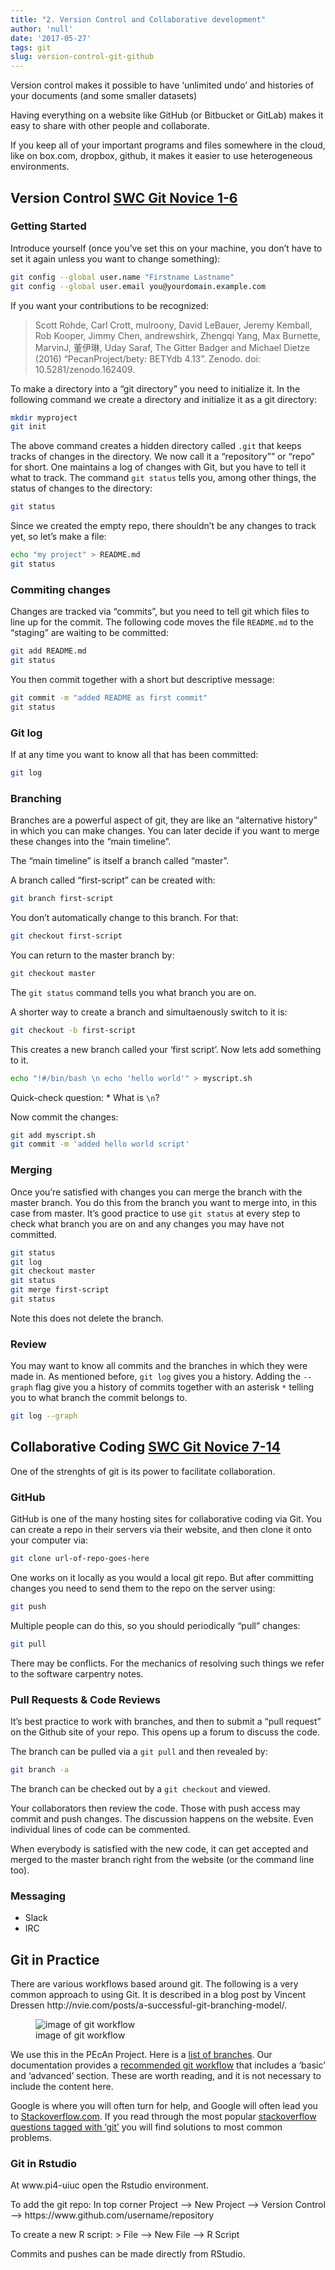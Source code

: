 ```yaml
---
title: "2. Version Control and Collaborative development"
author: 'null'
date: '2017-05-27'
tags: git
slug: version-control-git-github
---
```


Version control makes it possible to have 'unlimited undo' and histories of your documents (and some smaller datasets)

Having everything on a website like GitHub (or Bitbucket or GitLab) makes it easy to share with other people and collaborate. 

If you keep all of your important programs and files somewhere in the cloud, like on box.com, dropbox, github, it makes it easier to use heterogeneous environments. 


## Version Control [SWC Git Novice 1-6](http://swcarpentry.github.io/git-novice/)

### Getting Started


Introduce yourself (once you've set this on your machine, you don't have to set it again unless you want to change something):

```sh
git config --global user.name "Firstname Lastname"
git config --global user.email you@yourdomain.example.com
```

If you want your contributions to be recognized:

> Scott Rohde, Carl Crott, mulroony, David LeBauer, Jeremy Kemball, Rob Kooper, Jimmy Chen, andrewshirk, Zhengqi Yang, Max Burnette, MarvinJ, 董伊琳, Uday Saraf, The Gitter Badger and Michael Dietze (2016) “PecanProject/bety: BETYdb 4.13”. Zenodo. doi: 10.5281/zenodo.162409.

To make a directory into a "git directory" you need to initialize it. In the following command we create a directory and initialize it as a git directory:

```sh
mkdir myproject
git init
```

The above command creates a hidden directory called `.git` that keeps tracks of changes in the directory. We now call it a "repository"" or "repo" for short. One maintains a log of changes with Git, but you have to tell it what to track. The command `git status` tells you, among other things, the status of changes to the directory:

```sh
git status
```

Since we created the empty repo, there shouldn't be any changes to track yet, so let's make a file:

```sh
echo "my project" > README.md
git status
```

### Commiting changes

Changes are tracked via "commits", but you need to tell git which files to line up for the commit. The following code moves the file `README.md` to the "staging" are waiting to be committed:

```sh
git add README.md
git status
```

You then commit together with a short but descriptive message:

```sh
git commit -m "added README as first commit"
git status
```

### Git log

If at any time you want to know all that has been committed:

```sh
git log
```

### Branching

Branches are a powerful aspect of git, they are like an "alternative history" in which you can make changes. You can later decide if you want to merge these changes into the "main timeline". 

The "main timeline" is itself a branch called "master".

A branch called "first-script" can be created with:

```sh
git branch first-script
```

You don't automatically change to this branch. For that:

```sh
git checkout first-script
```

You can return to the master branch by:

```sh
git checkout master
```

The `git status` command tells you what branch you are on.

A shorter way to create a branch and simultaenously switch to it is:

```sh
git checkout -b first-script
```

This creates a new branch called your 'first script'. Now lets add something to it.

```sh
echo "!#/bin/bash \n echo 'hello world'" > myscript.sh
```

Quick-check question:
* What is `\n`?

Now commit the changes:

```sh
git add myscript.sh
git commit -m 'added hello world script'
```

### Merging

Once you're satisfied with changes you can merge the branch with the master branch. You do this from the branch you want to merge into, in this case from master. It's good practice to use `git status` at every step to check what branch you are on and any changes you may have not committed.

```sh
git status
git log
git checkout master
git status
git merge first-script
git status
```

Note this does not delete the branch.

### Review 

You may want to know all commits and the branches in which they were made in. As mentioned before, `git log` gives you a history. Adding the `--graph` flag give you a history of commits together with an asterisk `*` telling you to what branch the commit belongs to.

```sh
git log --graph
```

##  Collaborative Coding [SWC Git Novice 7-14](http://swcarpentry.github.io/git-novice/)

One of the strenghts of git is its power to facilitate collaboration.

### GitHub

GitHub is one of the many hosting sites for collaborative coding via Git. You can create a repo in their servers via their website, and then clone it onto your computer via:

```sh
git clone url-of-repo-goes-here
```

One works on it locally as you would a local git repo. But after committing changes you need to send them to the repo on the server using:

```sh
git push
```

Multiple people can do this, so you should periodically "pull" changes:

```sh
git pull
```

There may be conflicts. For the mechanics of resolving such things we refer to the software carpentry notes.

### Pull Requests & Code Reviews

It's best practice to work with branches, and then to submit a "pull request" on the Github site of your repo. This opens up a forum to discuss the code.

The branch can be pulled via a `git pull` and then revealed by:

```sh
git branch -a
```

The branch can be checked out by a `git checkout` and viewed.

Your collaborators then review the code. Those with push access may commit and push changes. The discussion happens on the website. Even individual lines of code can be commented. 

When everybody is satisfied with the new code, it can get accepted and merged to the master branch right from the website (or the command line too).

### Messaging

* Slack
* IRC

## Git in Practice

There are various workflows based around git. The following is a very common approach to using Git. It is described in a blog post by Vincent Dressen http://nvie.com/posts/a-successful-git-branching-model/. 


![image of git workflow](http://justinhileman.info/article/changing-history/git-flow.png)

We use this in the PEcAn Project. Here is a [list of branches](https://github.com/PecanProject/pecan/branches/all). Our documentation provides a [recommended git workflow](https://pecanproject.github.io/pecan-documentation/using-git.html#recommended-git-workflow) that includes a 'basic' and 'advanced' section. These are worth reading, and it is not necessary to include the content here.

Google is where you will often turn for help, and Google will often lead you to [Stackoverflow.com](https://stackoverflow.com). If you read through the most popular [stackoverflow questions tagged with 'git'](https://stackoverflow.com/questions/tagged/git) you will find solutions to most common problems.

### Git in Rstudio

At www.pi4-uiuc open the Rstudio environment.

To add the git repo:
In top corner 
Project --> New Project --> Version Control --> https://www.github.com/username/repository

To create a new R script:
> File -->  New File --> R Script

Commits and pushes can be made directly from RStudio.

